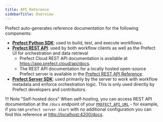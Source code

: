 ```yaml
---
title: API Reference
sidebarTitle: Overview
---
```



Prefect auto-generates reference documentation for the following components:

- **[Prefect Python SDK](/2.19.4/api-ref/python/)**: used to build, test, and execute workflows.
- **[Prefect REST API](/2.19.4/api-ref/rest-api/)**: used by both workflow clients as well as the Prefect UI for orchestration and data retrieval
  - Prefect Cloud REST API documentation is available at <a href="https://app.prefect.cloud/api/docs" target="_blank">https://app.prefect.cloud/api/docs</a>.
  - The REST API documentation for a locally hosted open-source Prefect server is available in the [Prefect REST API Reference](/2.19.4/api-ref/rest-api-reference/).
- **[Prefect Server SDK](/2.19.4/api-ref/server/)**: used primarily by the server to work with workflow metadata and enforce orchestration logic. This is only used directly by Prefect developers and contributors.

!!! Note "Self-hosted docs"
    When self-hosting, you can access REST API documentation at the `/docs` endpoint of your [`PREFECT_API_URL`](/2.19.4/concepts/settings/#prefect_api_url) - for example, if you ran `prefect server start` with no additional configuration you can find this reference at <a href="http://localhost:4200/docs" target="_blank">http://localhost:4200/docs</a>.
